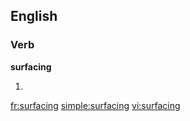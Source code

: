 ==English==

===Verb===
'''surfacing'''

# {{present participle of|[[surface]]}}

[[fr:surfacing]]
[[simple:surfacing]]
[[vi:surfacing]]
